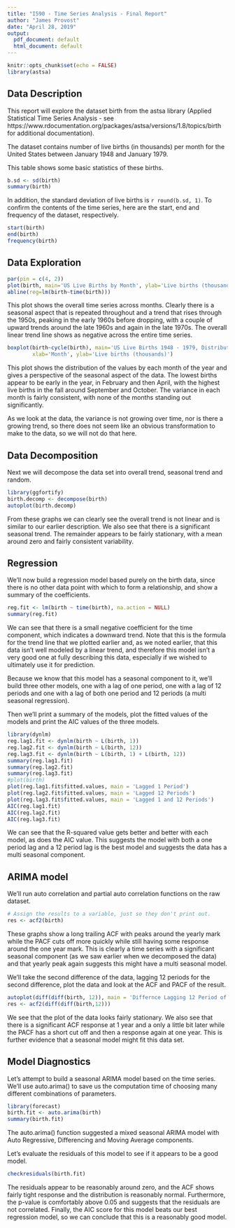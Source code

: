 ```yaml
---
title: "I590 - Time Series Analysis - Final Report"
author: "James Provost"
date: "April 28, 2019"
output:
  pdf_document: default
  html_document: default
---
```

```r
knitr::opts_chunk$set(echo = FALSE)
library(astsa)
```

## Data Description

This report will explore the dataset birth from the astsa library (Applied Statistical Time Series Analysis - see https://www.rdocumentation.org/packages/astsa/versions/1.8/topics/birth for additional documentation).

The dataset contains number of live births (in thousands) per month for the United States between January 1948 and January 1979.

This table shows some basic statistics of these births.

```r
b.sd <- sd(birth)
summary(birth)
```

In addition, the standard deviation of live births is `r round(b.sd, 1)`.  To confirm the contents of the time series, here are the start, end and frequency of the dataset, respectively.

```r
start(birth)
end(birth)
frequency(birth)
```

## Data Exploration

```r
par(pin = c(4, 2))
plot(birth, main='US Live Births by Month', ylab='Live births (thousands)') 
abline(reg=lm(birth~time(birth)))
```

This plot shows the overall time series across months.  Clearly there is a seasonal aspect that is repeated throughout and a trend that rises through the 1950s, peaking in the early 1960s before dropping, with a couple of upward trends around the late 1960s and again in the late 1970s.  The overall linear trend line shows as negative across the entire time series. 

```r
boxplot(birth~cycle(birth), main='US Live Births 1948 - 1979, Distribution by Month', 
        xlab='Month', ylab='Live births (thousands)')
```

This plot shows the distribution of the values by each month of the year and gives a perspective of the seasonal aspect of the data.  The lowest births appear to be early in the year, in February and then April, with the highest live births in the fall around September and October.  The variance in each month is fairly consistent, with none of the months standing out significantly.

As we look at the data, the variance is not growing over time, nor is there a growing trend, so there does not seem like an obvious transformation to make to the data, so we will not do that here.

## Data Decomposition

Next we will decompose the data set into overall trend, seasonal trend and random.

```r
library(ggfortify)
birth.decomp <- decompose(birth)
autoplot(birth.decomp)
```

From these graphs we can clearly see the overall trend is not linear and is similar to our earlier description.  We also see that there is a significant seasonal trend.  The remainder appears to be fairly stationary, with a mean around zero and fairly consistent variability.

## Regression

We'll now build a regression model based purely on the birth data, since there is no other data point with which to form a relationship, and show a summary of the coefficients.

```r
reg.fit <- lm(birth ~ time(birth), na.action = NULL)
summary(reg.fit)
```

We can see that there is a small negative coefficient for the time component, which indicates a downward trend.  Note that this is the formula for the trend line that we plotted earlier and, as we noted earlier, that this data isn't well modeled by a linear trend, and therefore this model isn't a very good one at fully describing this data, especially if we wished to ultimately use it for prediction.

Because we know that this model has a seasonal component to it, we'll build three other models, one with a lag of one period, one with a lag of 12 periods and one with a lag of both one period and 12 periods (a multi seasonal regression).

Then we'll print a summary of the models, plot the fitted values of the models and print the AIC values of the three models.

```r
library(dynlm)
reg.lag1.fit <- dynlm(birth ~ L(birth, 1))
reg.lag2.fit <- dynlm(birth ~ L(birth, 12))
reg.lag3.fit <- dynlm(birth ~ L(birth, 1) + L(birth, 12))
summary(reg.lag1.fit)
summary(reg.lag2.fit)
summary(reg.lag3.fit)
#plot(birth)
plot(reg.lag1.fit$fitted.values, main = 'Lagged 1 Period')
plot(reg.lag2.fit$fitted.values, main = 'Lagged 12 Periods')
plot(reg.lag3.fit$fitted.values, main = 'Lagged 1 and 12 Periods')
AIC(reg.lag1.fit)
AIC(reg.lag2.fit)
AIC(reg.lag3.fit)
```

We can see that the R-squared value gets better and better with each model, as does the AIC value.  This suggests the model with both a one period lag and a 12 period lag is the best model and suggests the data has a multi seasonal component.

## ARIMA model

We'll run auto correlation and partial auto correlation functions on the raw dataset.

```r
# Assign the results to a variable, just so they don't print out.
res <- acf2(birth)
```

These graphs show a long trailing ACF with peaks around the yearly mark while the PACF cuts off more quickly while still having some response around the one year mark.  This is clearly a time series with a significant seasonal component (as we saw earlier when we decomposed the data) and that yearly peak again suggests this might have a multi seasonal model.

We'll take the second difference of the data, lagging 12 periods for the second difference, plot the data and look at the ACF and PACF of the result.

```r
autoplot(diff(diff(birth, 12)), main = 'Differnce Lagging 12 Period of Difference of US Live Births')
res <- acf2(diff(diff(birth,12)))
```

We see that the plot of the data looks fairly stationary.  We also see that there is a significant ACF response at 1 year and a only a little bit later while the PACF has a short cut off and then a response again at one year.  This is further evidence that a seasonal model might fit this data set.

## Model Diagnostics

Let's attempt to build a seasonal ARIMA model based on the time series.  We'll use auto.arima() to save us the computation time of choosing many different combinations of parameters.

```r
library(forecast)
birth.fit <- auto.arima(birth)
summary(birth.fit)
```

The auto.arima() function suggested a mixed seasonal ARIMA model with Auto Regressive, Differencing and Moving Average components.

Let's evaluate the residuals of this model to see if it appears to be a good model.

```r
checkresiduals(birth.fit)
```

The residuals appear to be reasonably around zero, and the ACF shows fairly tight response and the distribution is reasonably normal.  Furthermore, the p-value is comfortably above 0.05 and suggests that the residuals are not correlated.  Finally, the AIC score for this model beats our best regression model, so we can conclude that this is a reasonably good model.